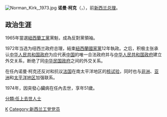 [[File:Norman_Kirk,_1973.jpg|thumb]]
'''诺曼·柯克'''（'''{{lang|en|Norman Eric Kirk}}'''，{{bd|1923年|1月6日|1974年|8月31日|catIdx=K}}），前[[新西兰总理|新西兰总理]]。

== 政治生涯 ==
1965年當選[[紐西蘭工黨|紐西蘭工黨]]黨魁，成為反對黨領袖。

1972年当选为纽西兰政府总理，結束[[紐西蘭國家黨|紐西蘭國家黨]]12年執政。之后，积极主张承认[[中华人民共和国政府|中华人民共和国政府]]为应代表[[中国|中国]]的唯一合法政府并与[[中华人民共和国政府|中华人民共和国政府]]建立外交关系，断绝了同[[中华民国政府|中华民国政府]]之间的外交关系。

在任內诺曼·柯克还反对和抗议[[法国|法国]]在南太平洋地区的[[核试验|核试验]]，同时也与[[非洲|非洲]]、[[亚洲|亚洲]]和[[太平洋地区|太平洋地区]]加强联系。

1974年，因突發心臟病在任內去世，享年51歲。

{{新西兰总理}}
{{Authority control}}
[[Category:新西兰总理|K]]
[[Category:新西兰工党党员|Category:新西兰工党党员]]
[[分類:任上去世人士|分類:任上去世人士]]